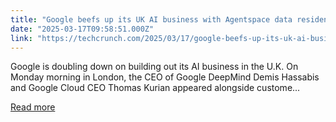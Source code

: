```yaml
---
title: "Google beefs up its UK AI business with Agentspace data residency and more"
date: "2025-03-17T09:58:51.000Z"
link: "https://techcrunch.com/2025/03/17/google-beefs-up-its-uk-ai-business-with-agentspace-data-residency-and-more/"
---
```


Google is doubling down on building out its AI business in the U.K. On Monday morning in London, the CEO of Google DeepMind Demis Hassabis and Google Cloud CEO Thomas Kurian appeared alongside custome...

[Read more](https://techcrunch.com/2025/03/17/google-beefs-up-its-uk-ai-business-with-agentspace-data-residency-and-more/)
